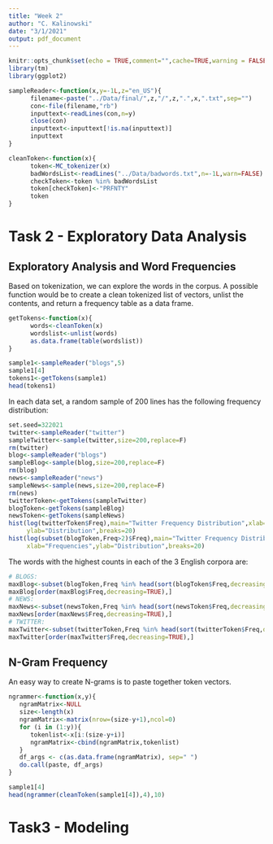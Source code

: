 ```yaml
---
title: "Week 2"
author: "C. Kalinowski"
date: "3/1/2021"
output: pdf_document
---
```


```r
knitr::opts_chunk$set(echo = TRUE,comment="",cache=TRUE,warning = FALSE)
library(tm)
library(ggplot2)

sampleReader<-function(x,y=-1L,z="en_US"){
      filename<-paste("../Data/final/",z,"/",z,".",x,".txt",sep="")
      con<-file(filename,"rb")
      inputtext<-readLines(con,n=y)
      close(con)
      inputtext<-inputtext[!is.na(inputtext)]
      inputtext
}

cleanToken<-function(x){
      token<-MC_tokenizer(x)
      badWordsList<-readLines("../Data/badwords.txt",n=-1L,warn=FALSE)
      checkToken<-token %in% badWordsList
      token[checkToken]<-"PRFNTY"
      token
}
```

# Task 2 - Exploratory Data Analysis

## Exploratory Analysis and Word Frequencies

Based on tokenization, we can explore the words in the corpus. A possible function would be to create a clean tokenized list of vectors, unlist the contents, and return a frequency table as a data frame.

```R

getTokens<-function(x){
      words<-cleanToken(x)
      wordslist<-unlist(words)
      as.data.frame(table(wordslist))
}

sample1<-sampleReader("blogs",5)
sample1[4]
tokens1<-getTokens(sample1)
head(tokens1)

```

In each data set, a random sample of 200 lines has the following frequency distribution:

```R
set.seed=322021
twitter<-sampleReader("twitter")
sampleTwitter<-sample(twitter,size=200,replace=F)
rm(twitter)
blog<-sampleReader("blogs")
sampleBlog<-sample(blog,size=200,replace=F)
rm(blog)
news<-sampleReader("news")
sampleNews<-sample(news,size=200,replace=F)
rm(news)
twitterToken<-getTokens(sampleTwitter)
blogToken<-getTokens(sampleBlog)
newsToken<-getTokens(sampleNews)
hist(log(twitterToken$Freq),main="Twitter Frequency Distribution",xlab="Frequencies",
     ylab="Distribution",breaks=20)
hist(log(subset(blogToken,Freq>2)$Freq),main="Twitter Frequency Distributions greater than 2",
     xlab="Frequencies",ylab="Distribution",breaks=20)

```


The words with the highest counts in each of the 3 English corpora are:

```R
# BLOGS:
maxBlog<-subset(blogToken,Freq %in% head(sort(blogToken$Freq,decreasing=TRUE),10))
maxBlog[order(maxBlog$Freq,decreasing=TRUE),]
# NEWS:
maxNews<-subset(newsToken,Freq %in% head(sort(newsToken$Freq,decreasing=TRUE),10))
maxNews[order(maxNews$Freq,decreasing=TRUE),]
# TWITTER:
maxTwitter<-subset(twitterToken,Freq %in% head(sort(twitterToken$Freq,decreasing=TRUE),10))
maxTwitter[order(maxTwitter$Freq,decreasing=TRUE),]

```
## N-Gram Frequency

An easy way to create N-grams is to paste together token vectors.

```R

ngrammer<-function(x,y){
   ngramMatrix<-NULL
   size<-length(x)
   ngramMatrix<-matrix(nrow=(size-y+1),ncol=0)
   for (i in (1:y)){
      tokenlist<-x[i:(size-y+i)]
      ngramMatrix<-cbind(ngramMatrix,tokenlist)
   }
   df_args <- c(as.data.frame(ngramMatrix), sep=" ")
   do.call(paste, df_args)
}

sample1[4]
head(ngrammer(cleanToken(sample1[4]),4),10)
```


# Task3 - Modeling
